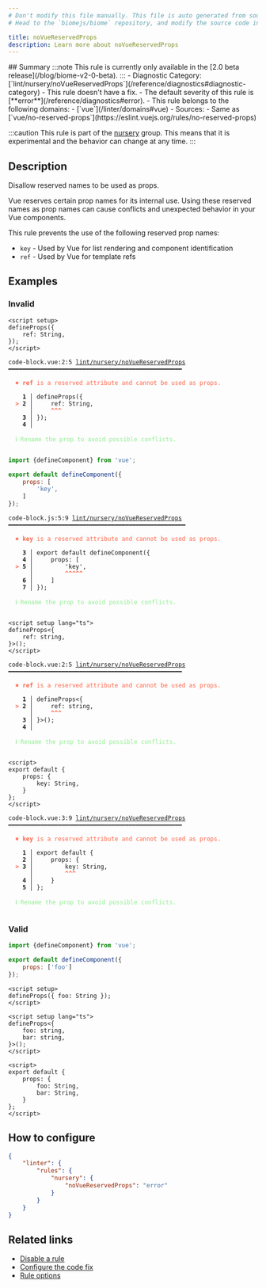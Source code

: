 ```yaml
---
# Don't modify this file manually. This file is auto generated from source, and you will lose your changes next time the website is built.
# Head to the `biomejs/biome` repository, and modify the source code in there.

title: noVueReservedProps
description: Learn more about noVueReservedProps
---
```


<Tabs>
<TabItem label="JavaScript (and super languages)" icon="seti:javascript">
## Summary
:::note
This rule is currently only available in the [2.0 beta release](/blog/biome-v2-0-beta).
:::
- Diagnostic Category: [`lint/nursery/noVueReservedProps`](/reference/diagnostics#diagnostic-category)
- This rule doesn't have a fix.
- The default severity of this rule is [**error**](/reference/diagnostics#error).
- This rule belongs to the following domains:
  - [`vue`](/linter/domains#vue)
- Sources: 
  - Same as [`vue/no-reserved-props`](https://eslint.vuejs.org/rules/no-reserved-props)

:::caution
This rule is part of the [nursery](/linter/rules/#nursery) group. This means that it is experimental and the behavior can change at any time.
:::
## Description
Disallow reserved names to be used as props.

Vue reserves certain prop names for its internal use. Using these reserved names
as prop names can cause conflicts and unexpected behavior in your Vue components.

This rule prevents the use of the following reserved prop names:

- `key` - Used by Vue for list rendering and component identification
- `ref` - Used by Vue for template refs

## Examples

### Invalid

```vue
<script setup>
defineProps({
    ref: String,
});
</script>
```

<pre class="language-text"><code class="language-text">code-block.vue:2:5 <a href="https://biomejs.dev/linter/rules/no-vue-reserved-props">lint/nursery/noVueReservedProps</a> ━━━━━━━━━━━━━━━━━━━━━━━━━━━━━━━━━━━━━━━━━━━━━━━━━<br /><br />  <strong><span style="color: Tomato;">✖</span></strong> <span style="color: Tomato;"><strong>ref</strong></span><span style="color: Tomato;"> is a reserved attribute and cannot be used as props.</span><br />  <br />    <strong>1 │ </strong>defineProps(&#123;<br />  <strong><span style="color: Tomato;">&gt;</span></strong> <strong>2 │ </strong>    ref: String,<br />   <strong>   │ </strong>    <strong><span style="color: Tomato;">^</span></strong><strong><span style="color: Tomato;">^</span></strong><strong><span style="color: Tomato;">^</span></strong><br />    <strong>3 │ </strong>&#125;);<br />    <strong>4 │ </strong><br />  <br />  <strong><span style="color: lightgreen;">ℹ</span></strong> <span style="color: lightgreen;">Rename the prop to avoid possible conflicts.</span><br />  <br /></code></pre>

```js
import {defineComponent} from 'vue';

export default defineComponent({
    props: [
        'key',
    ]
});
```

<pre class="language-text"><code class="language-text">code-block.js:5:9 <a href="https://biomejs.dev/linter/rules/no-vue-reserved-props">lint/nursery/noVueReservedProps</a> ━━━━━━━━━━━━━━━━━━━━━━━━━━━━━━━━━━━━━━━━━━━━━━━━━━<br /><br />  <strong><span style="color: Tomato;">✖</span></strong> <span style="color: Tomato;"><strong>key</strong></span><span style="color: Tomato;"> is a reserved attribute and cannot be used as props.</span><br />  <br />    <strong>3 │ </strong>export default defineComponent(&#123;<br />    <strong>4 │ </strong>    props: [<br />  <strong><span style="color: Tomato;">&gt;</span></strong> <strong>5 │ </strong>        'key',<br />   <strong>   │ </strong>        <strong><span style="color: Tomato;">^</span></strong><strong><span style="color: Tomato;">^</span></strong><strong><span style="color: Tomato;">^</span></strong><strong><span style="color: Tomato;">^</span></strong><strong><span style="color: Tomato;">^</span></strong><br />    <strong>6 │ </strong>    ]<br />    <strong>7 │ </strong>&#125;);<br />  <br />  <strong><span style="color: lightgreen;">ℹ</span></strong> <span style="color: lightgreen;">Rename the prop to avoid possible conflicts.</span><br />  <br /></code></pre>

```vue
<script setup lang="ts">
defineProps<{
    ref: string,
}>();
</script>
```

<pre class="language-text"><code class="language-text">code-block.vue:2:5 <a href="https://biomejs.dev/linter/rules/no-vue-reserved-props">lint/nursery/noVueReservedProps</a> ━━━━━━━━━━━━━━━━━━━━━━━━━━━━━━━━━━━━━━━━━━━━━━━━━<br /><br />  <strong><span style="color: Tomato;">✖</span></strong> <span style="color: Tomato;"><strong>ref</strong></span><span style="color: Tomato;"> is a reserved attribute and cannot be used as props.</span><br />  <br />    <strong>1 │ </strong>defineProps&lt;&#123;<br />  <strong><span style="color: Tomato;">&gt;</span></strong> <strong>2 │ </strong>    ref: string,<br />   <strong>   │ </strong>    <strong><span style="color: Tomato;">^</span></strong><strong><span style="color: Tomato;">^</span></strong><strong><span style="color: Tomato;">^</span></strong><br />    <strong>3 │ </strong>&#125;&gt;();<br />    <strong>4 │ </strong><br />  <br />  <strong><span style="color: lightgreen;">ℹ</span></strong> <span style="color: lightgreen;">Rename the prop to avoid possible conflicts.</span><br />  <br /></code></pre>

```vue
<script>
export default {
    props: {
        key: String,
    }
};
</script>
```

<pre class="language-text"><code class="language-text">code-block.vue:3:9 <a href="https://biomejs.dev/linter/rules/no-vue-reserved-props">lint/nursery/noVueReservedProps</a> ━━━━━━━━━━━━━━━━━━━━━━━━━━━━━━━━━━━━━━━━━━━━━━━━━<br /><br />  <strong><span style="color: Tomato;">✖</span></strong> <span style="color: Tomato;"><strong>key</strong></span><span style="color: Tomato;"> is a reserved attribute and cannot be used as props.</span><br />  <br />    <strong>1 │ </strong>export default &#123;<br />    <strong>2 │ </strong>    props: &#123;<br />  <strong><span style="color: Tomato;">&gt;</span></strong> <strong>3 │ </strong>        key: String,<br />   <strong>   │ </strong>        <strong><span style="color: Tomato;">^</span></strong><strong><span style="color: Tomato;">^</span></strong><strong><span style="color: Tomato;">^</span></strong><br />    <strong>4 │ </strong>    &#125;<br />    <strong>5 │ </strong>&#125;;<br />  <br />  <strong><span style="color: lightgreen;">ℹ</span></strong> <span style="color: lightgreen;">Rename the prop to avoid possible conflicts.</span><br />  <br /></code></pre>

### Valid

```js
import {defineComponent} from 'vue';

export default defineComponent({
    props: ['foo']
});
```

```vue
<script setup>
defineProps({ foo: String });
</script>
```

```vue
<script setup lang="ts">
defineProps<{
    foo: string,
    bar: string,
}>();
</script>
```

```vue
<script>
export default {
    props: {
        foo: String,
        bar: String,
    }
};
</script>
```

## How to configure
```json title="biome.json"
{
	"linter": {
		"rules": {
			"nursery": {
				"noVueReservedProps": "error"
			}
		}
	}
}

```
## Related links

- [Disable a rule](/linter/#disable-a-rule)
- [Configure the code fix](/linter#configure-the-code-fix)
- [Rule options](/linter/#rule-options)

</TabItem>
</Tabs>

